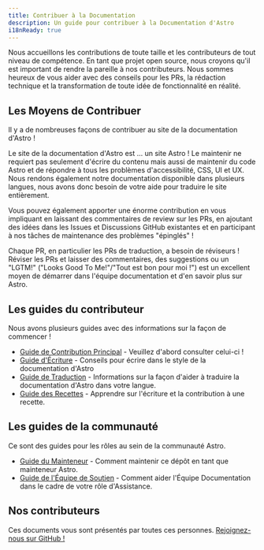 ```yaml
---
title: Contribuer à la Documentation
description: Un guide pour contribuer à la Documentation d'Astro
i18nReady: true
---
```



Nous accueillons les contributions de toute taille et les contributeurs de tout niveau de compétence. En tant que projet open source, nous croyons qu'il est important de rendre la pareille à nos contributeurs. Nous sommes heureux de vous aider avec des conseils pour les PRs, la rédaction technique et la transformation de toute idée de fonctionnalité en réalité.

## Les Moyens de Contribuer

Il y a de nombreuses façons de contribuer au site de la documentation d'Astro !

Le site de la documentation d'Astro est ... un site Astro ! Le maintenir ne requiert pas seulement d'écrire du contenu mais aussi de maintenir du code Astro et de répondre à tous les problèmes d'accessibilité, CSS, UI et UX. Nous rendons également notre documentation disponible dans plusieurs langues, nous avons donc besoin de votre aide pour traduire le site entièrement. 

Vous pouvez également apporter une énorme contribution en vous impliquant en laissant des commentaires de review sur les PRs, en ajoutant des idées dans les Issues et Discussions GitHub existantes et en participant à nos tâches de maintenance des problèmes "épinglés" !

Chaque PR, en particulier les PRs de traduction, a besoin de réviseurs ! Réviser les PRs et laisser des commentaires, des suggestions ou un "LGTM!" ("Looks Good To Me!"/"Tout est bon pour moi !") est un excellent moyen de démarrer dans l'équipe documentation et d'en savoir plus sur Astro.

## Les guides du contributeur

Nous avons plusieurs guides avec des informations sur la façon de commencer !

- [Guide de Contribution Principal](https://github.com/withastro/docs/blob/main/CONTRIBUTING.md) - Veuillez d'abord consulter celui-ci !
- [Guide d'Écriture](https://github.com/withastro/docs/blob/main/WRITING.md) - Conseils pour écrire dans le style de la documentation d'Astro
- [Guide de Traduction](https://github.com/withastro/docs/blob/main/TRANSLATING.md) - Informations sur la façon d'aider à traduire la documentation d'Astro dans votre langue.
- [Guide des Recettes](https://github.com/withastro/docs/blob/main/RECIPES.md) - Apprendre sur l'écriture et la contribution à une recette.

## Les guides de la communauté

Ce sont des guides pour les rôles au sein de la communauté Astro.
- [Guide du Mainteneur](https://github.com/withastro/docs/blob/main/MAINTAINERS.md) - Comment maintenir ce dépôt en tant que mainteneur Astro.
- [Guide de l'Équipe de Soutien](https://github.com/withastro/docs/blob/main/SUPPORTSQUAD.md) - Comment aider l'Équipe Documentation dans le cadre de votre rôle d'Assistance.

## Nos contributeurs

Ces documents vous sont présentés par toutes ces personnes. [Rejoignez-nous sur GitHub !](https://github.com/withastro/docs)

<ContributorList githubRepo="withastro/docs" />
